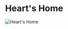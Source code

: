 

# Heart's Home

<Image src="https://cdn.sanity.io/images/1as7cn02/production/4d08f052f13aac3c48675a5907c8eb5f0d942814-1280x720.png?w=976&h=350&fit=crop&crop=center&auto=format" alt="Heart's Home" width={976} height={350}  />

<ProjectDetails
  region="Vale"
  house="House Corbray"
  type="Castle"
  status="Completed"
  warp="/warp heartshome"
  projectLead="NickShaiB, Kyuzo_"
  dateStarted="April 3, 2014"
  dateCompleted="April 3, 2014"
/>

